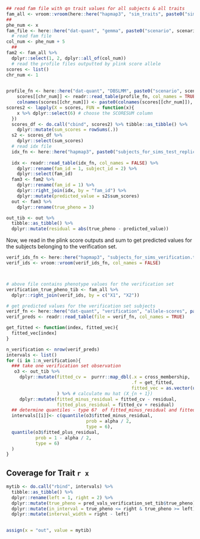 




```r
## read fam file with qn trait values for all subjects & all traits
fam_all <- vroom::vroom(here::here("hapmap3", "sim_traits", paste0("sims_scenario", scenario, "_", distribution, "_hsq", hsq, ".txt.phen")), col_names = FALSE)
##
phe_num <- x
fam_file <- here::here("dat-quant", "gemma", paste0("scenario", scenario), distribution, paste0("hsq", hsq),  "chr1.fam")
  # read fam file
col_num <- phe_num + 5
  ## 
fam2 <- fam_all %>%
  dplyr::select(1, 2, dplyr::all_of(col_num)) 
  # read the profile files outputted by plink score allele
scores <- list()
chr_num <- 1    

    
profile_fn <- here::here("dat-quant", "DBSLMM", paste0("scenario", scenario), distribution, paste0("hsq", hsq), paste0("pred_ukb_pheno", replicate, "_scenario", scenario, "_", distribution, "_hsq", hsq, "_chr", chr_num, "_best.dbslmm.txt.profile"))
    scores[[chr_num]] <- readr::read_table(profile_fn, col_names = TRUE)
    colnames(scores[[chr_num]]) <- paste0(colnames(scores[[chr_num]]), "_chr", chr_num)
scores2 <- lapply(X = scores, FUN = function(x){
    x %>% dplyr::select(6) # choose the SCORESUM column
  })
  scores_df <- do.call("cbind", scores2) %>% tibble::as_tibble() %>%
    dplyr::mutate(sum_scores = rowSums(.))
  s2 <- scores_df %>%
    dplyr::select(sum_scores)
  # read idx file
  idx_fn <- here::here("hapmap3", paste0("subjects_for_sims_test_replicate", replicate, ".txt")) 
                    
  idx <- readr::read_table(idx_fn, col_names = FALSE) %>%
    dplyr::rename(fam_id = 1, subject_id = 2) %>%
    dplyr::select(fam_id)
  fam3 <- fam2 %>%
    dplyr::rename(fam_id = 1) %>%
    dplyr::right_join(idx, by = "fam_id") %>%
    dplyr::mutate(predicted_value = s2$sum_scores) 
  out <- fam3 %>%
    dplyr::rename(true_pheno = 3) 
```

```r
out_tib <- out %>% 
  tibble::as_tibble() %>% 
  dplyr::mutate(residual = abs(true_pheno - predicted_value))
```

Now, we read in the plink score outputs and sum to get predicted values for the 
subjects belonging to the verification set.


```r
verif_ids_fn <- here::here("hapmap3", "subjects_for_sims_verification.txt")
verif_ids <- vroom::vroom(verif_ids_fn, col_names = FALSE)



# above file contains phenotype values for the verification set
verification_true_pheno_tib <- fam_all %>%
  dplyr::right_join(verif_ids, by = c("X1", "X2"))
```

```r
# get predicted values for the verification set subjects
verif_fn <- here::here("dat-quant", "verification", "allele-scores", paste0("scenario", scenario), distribution, paste0("hsq", hsq), paste0("pred_replicate", replicate, "_chr", chr_num, "_best.dbslmm.txt.profile"))
verif_preds <- readr::read_table(file = verif_fn, col_names = TRUE)

```



```r
get_fitted <- function(index, fitted_vec){
  fitted_vec[index]
}

n_verification <- nrow(verif_preds)
intervals <- list()
for (i in 1:n_verification){
  ### take one verification set observation
   o3 <- out_tib %>% 
     dplyr::mutate(fitted_cv =  purrr::map_dbl(.x = cross_membership, 
                                               .f = get_fitted, 
                                               fitted_vec = as.vector(unlist(pred_vals_verification_set_tib[i, 1:5])))
                   ) %>% # calculate mu hat (X_{n + 1})
     dplyr::mutate(fitted_minus_residual = fitted_cv - residual, 
                   fitted_plus_residual = fitted_cv + residual)
  ## determine quantiles - type 6?  of fitted_minus_residual and fitted_plus_residual
  intervals[[i]]<- c(quantile(o3$fitted_minus_residual, 
                              prob = alpha / 2, 
                              type = 6), 
  quantile(o3$fitted_plus_residual, 
           prob = 1 - alpha / 2, 
           type = 6)
  )
}
```


## Coverage for Trait `r x`

```r
mytib <- do.call("rbind", intervals) %>% 
  tibble::as_tibble() %>%
  dplyr::rename(left = 1, right = 2) %>%
  dplyr::mutate(true_pheno = pred_vals_verification_set_tib$true_pheno) %>%
  dplyr::mutate(in_interval = true_pheno <= right & true_pheno >= left) %>%
  dplyr::mutate(interval_width = right - left)
 

```

```r
assign(x = "out", value = mytib)
```




